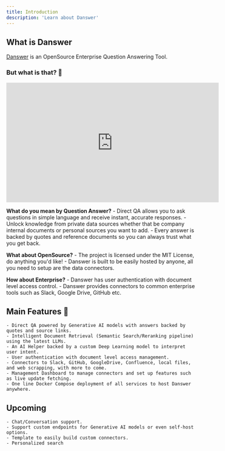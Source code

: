 ```yaml
---
title: Introduction
description: 'Learn about Danswer'
---
```


## What is Danswer

[Danswer](https://github.com/danswer-ai/danswer) is an OpenSource Enterprise Question Answering Tool.

### **But what is that?** 🤔

<iframe
  width="560"
  height="315"
  src="https://www.youtube.com/embed/geNzY1nbCnU"
  title="Danswer Demo"
  frameborder="0"
  allow="accelerometer; autoplay; clipboard-write; encrypted-media; gyroscope; picture-in-picture"
  allowfullscreen
></iframe>

**What do you mean by Question Answer?**
    - Direct QA allows you to ask questions in simple language and receive instant, accurate responses.
    - Unlock knowledge from private data sources whether that be company internal documents or personal sources you want
    to add.
    - Every answer is backed by quotes and reference documents so you can always trust what you get back.

**What about OpenSource?**
    - The project is licensed under the MIT License, do anything you'd like!
    - Danswer is built to be easily hosted by anyone, all you need to setup are the data connectors.

**How about Enterprise?**
    - Danswer has user authentication with document level access control.
    - Danswer provides connectors to common enterprise tools such as Slack, Google Drive, GitHub etc.


## Main Features 💃
    - Direct QA powered by Generative AI models with answers backed by quotes and source links.
    - Intelligent Document Retrieval (Semantic Search/Reranking pipeline) using the latest LLMs.
    - An AI Helper backed by a custom Deep Learning model to interpret user intent.
    - User authentication with document level access management.
    - Connectors to Slack, GitHub, GoogleDrive, Confluence, local files, and web scrapping, with more to come.
    - Management Dashboard to manage connectors and set up features such as live update fetching.
    - One line Docker Compose deployment of all services to host Danswer anywhere.


## Upcoming
    - Chat/Conversation support.
    - Support custom endpoints for Generative AI models or even self-host options.
    - Template to easily build custom connectors.
    - Personalized search